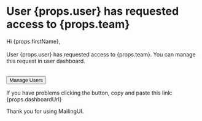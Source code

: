 # User {props.user} has requested access to {props.team}

Hi {props.firstName},<br/><br/>
User {props.user} has requested access to {props.team}. You can manage this request in user dashboard.

<Badge src={props.userImage} alt={props.userImageAlt} name={props.user} />
<br />
<Button fullWidth href={props.dashboardUrl}>Manage Users</Button>

If you have problems clicking the button, copy and paste this link: <Link href={props.dashboardUrl}>{props.dashboardUrl}</Link>

Thank you for using MailingUI.